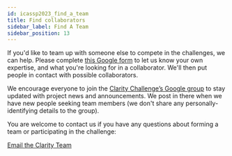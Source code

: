 ```yaml
---
id: icassp2023_find_a_team
title: Find collaborators
sidebar_label: Find A Team
sidebar_position: 13
---
```


If you'd like to team up with someone else to compete in the challenges, we can help. Please complete [this Google form](https://docs.google.com/forms/d/e/1FAIpQLSfQO1wUvNsVgefsWwPMLBUB6uGVxLf1-FBezIITeLKhQPVmEg/viewform?usp=sf_link) to let us know your own expertise, and what you're looking for in a collaborator. We'll then put people in contact with possible collaborators.

We encourage everyone to join the [Clarity Challenge’s Google group](https://groups.google.com/g/clarity-challenge) to stay updated with project news and announcements. We post in there when we have new people seeking team members (we don't share any personally-identifying details to the group).

You are welcome to contact us if you have any questions about forming a team or participating in the challenge:

[Email the Clarity Team](mailto:claritychallengecontact@gmail.com)
